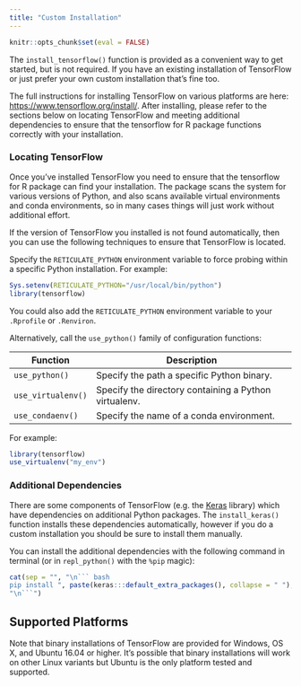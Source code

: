 ```yaml
---
title: "Custom Installation"
---
```


```r
knitr::opts_chunk$set(eval = FALSE)
```

The `install_tensorflow()` function is provided as a convenient way to
get started, but is not required. If you have an existing installation
of TensorFlow or just prefer your own custom installation that's fine
too.

The full instructions for installing TensorFlow on various platforms are
here: <https://www.tensorflow.org/install/>. After installing, please
refer to the sections below on locating TensorFlow and meeting
additional dependencies to ensure that the tensorflow for R package
functions correctly with your installation.

### Locating TensorFlow

Once you've installed TensorFlow you need to ensure that the tensorflow
for R package can find your installation. The package scans the system
for various versions of Python, and also scans available virtual
environments and conda environments, so in many cases things will just
work without additional effort.

If the version of TensorFlow you installed is not found automatically,
then you can use the following techniques to ensure that TensorFlow is
located.

Specify the `RETICULATE_PYTHON` environment variable to force probing
within a specific Python installation. For example:

```r
Sys.setenv(RETICULATE_PYTHON="/usr/local/bin/python")
library(tensorflow)
```

You could also add the `RETICULATE_PYTHON` environment variable to your
`.Rprofile` or `.Renviron`.

Alternatively, call the `use_python()` family of configuration
functions:

| Function           | Description                                           |
|--------------------|-------------------------------------------------------|
| `use_python()`     | Specify the path a specific Python binary.            |
| `use_virtualenv()` | Specify the directory containing a Python virtualenv. |
| `use_condaenv()`   | Specify the name of a conda environment.              |

For example:

```r
library(tensorflow)
use_virtualenv("my_env")
```

### Additional Dependencies

There are some components of TensorFlow (e.g. the
[Keras](https://github.com/tensorflow/tensorflow/tree/master/tensorflow/python/keras)
library) which have dependencies on additional Python packages. The
`install_keras()` function installs these dependencies automatically,
however if you do a custom installation you should be sure to install
them manually.

You can install the additional dependencies with the following command
in terminal (or in `repl_python()` with the `%pip` magic):

```r
cat(sep = "", "\n``` bash
pip install ", paste(keras:::default_extra_packages(), collapse = " "),
"\n```")
```

## Supported Platforms

Note that binary installations of TensorFlow are provided for Windows,
OS X, and Ubuntu 16.04 or higher. It's possible that binary
installations will work on other Linux variants but Ubuntu is the only
platform tested and supported.
